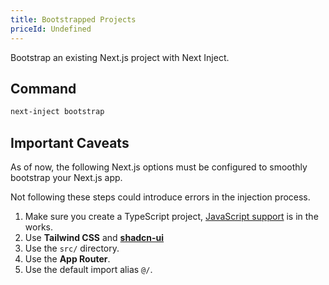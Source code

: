 ```yaml
---
title: Bootstrapped Projects
priceId: Undefined
---
```


Bootstrap an existing Next.js project with Next Inject.

## Command

```bash
next-inject bootstrap
```

## Important Caveats

As of now, the following Next.js options must be configured to smoothly bootstrap your Next.js app.

Not following these steps could introduce errors in the injection process.

1. Make sure you create a TypeScript project, [JavaScript support](/plugins/javascript-support) is in the works.
2. Use **Tailwind CSS** and **[shadcn-ui](https://ui.shadcn.com/docs/installation/next)**
3. Use the `src/` directory.
4. Use the **App Router**.
5. Use the default import alias `@/`.
